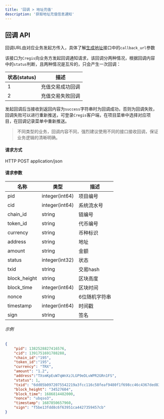 ```yaml
---
title: '回调 > 地址充值'
description: '获取地址充值信息通知'
---
```


## 回调 API

回调URL由对应业务发起方传入，具体了解[生成地址](/api-reference/request-apis/address-generate)接口中的`callback_url`参数

该接口为`Cregis`向业务方发起回调通知请求，该回调分两种情况，根据回调内容中的`status`判断，且两种情况是互斥的，只会产生一次回调：

| 状态(status) | 描述          |
| ------ | --------             |
| 1      | 充值交易成功回调   |
| 2      | 充值交易失败回调       |

发起回调后当接收到返回内容为`success`字符串时为回调成功，否则为回调失败，回调失败可以进行重新推送，可登录`Cregis`客户端，在项目菜单中选择对应项目，在回调记录菜单中重新推送。

> 不同类型的业务，回调内容不同，强烈建议使用不同的接口接收回调，保证业务逻辑的清晰明确。


#### 请求方式

HTTP POST 
 application/json

#### 请求参数

| 名称           | 类型           | 描述    |
| -------------- | -------------- | -------------- |
| pid            | integer(int64) | 项目编号     |
| cid            | integer(int64) | 系统流水号     |
| chain\_id      | string         | 链编号       |
| token\_id      | string         | 代币编号       |
| currency       | string         | 币种标识 |
| address        | string         | 地址        |
| amount         | string         | 金额         |
| status         | integer(int32) | 状态         |
| txid           | string         | 交易hash |
| block\_height  | string         | 区块高度   |
| block\_time    | integer(int64) | 区块时间     |
| nonce          | string         | 6位随机字符串 |
| timestamp      | integer(int64) | 时间戳      |
| sign           | string         | 签名      |

###### 示例

```json
{
    "pid": 1382528827416576,
    "cid": 1391751691788288,
    "chain_id":"195",
    "token_id":"195",
    "currency": "TRX",
    "amount": "1.2",
    "address":"TXsmKpEuW7qWnXzJLGP9eDLvWPR2GRn1FS",
    "status": 1,
    "txid": "6dd05b0972075542219a3fcc116c58feaf9480f1f698cc46c4367ded83955cfd",
    "block_height": "34527604",
    "block_time": 1686814482000,
    "nonce": "ubqso3",
    "timestamp": 1687850657960,
    "sign": "f5be13fdd8c6f63951ca4427359457cb"
}
```